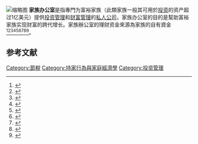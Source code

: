 [[File:Chart_of_family_office_services.jpg|缩略图]]
'''家族办公室'''是指專門为富裕家族（此類家族一般其可用於[[投资|投资]]的资产超过1亿美元）提供[[投资学|投资管理]]和[[财富管理|财富管理]]的[[私人公司|私人公司]]，家族办公室的目的是幫助富裕家族实现财富的跨代增长。家族辦公室的理财资金來源為家族的自有資金<ref>{{Cite web|title=EY Family Office Guide|url=https://www.ey.com/Publication/vwLUAssets/ey-family-office-guide/$FILE/1006031-family-office-guide-hr.pdf|year=2017|publisher=[[Ernst_&_Young|Ernst & Young]]|access-date=2021-03-30|archive-date=2019-12-17|archive-url=https://web.archive.org/web/20191217023000/https://www.ey.com/Publication/vwLUAssets/ey-family-office-guide/%24FILE/1006031-family-office-guide-hr.pdf|dead-url=no}}</ref><ref>{{Cite news|author=Frank|first=Robert|title=How to Bank Like a Billionaire|work=[[The_Wall_Street_Journal|The Wall Street Journal]]|url=http://webreprints.djreprints.com/1005380530169.html|date=June 10, 2004|accessdate=2021-03-30|archive-date=2017-03-04|archive-url=https://web.archive.org/web/20170304164556/http://webreprints.djreprints.com/1005380530169.html|dead-url=no}}</ref><ref>{{Cite web|title=Family Offices|url=https://www.investopedia.com/terms/f/family-offices.asp|publisher=[[Investopedia|Investopedia]]|access-date=2021-03-30|archive-date=2021-05-11|archive-url=https://web.archive.org/web/20210511001845/https://www.investopedia.com/terms/f/family-offices.asp|dead-url=no}}</ref><ref>{{Cite news|url=https://www.nytimes.com/2008/03/18/business/businessspecial3/18office.html|title=The Family Office, Granting Every Wish|first=Fran|author=Hawthorne|work=[[The_New_York_Times|The New York Times]]|date=March 18, 2008|accessdate=2021-03-30|archive-date=2020-12-12|archive-url=https://web.archive.org/web/20201212225211/https://www.nytimes.com/2008/03/18/business/businessspecial3/18office.html|dead-url=no}}</ref><ref>{{Cite news|url=https://www.nytimes.com/2011/09/07/business/global/setting-up-an-office-to-manage-a-wealthy-familys-affairs.html|title=Setting Up an Office to Manage a Wealthy Family's Affairs|first=SONIA|author=KOLESNIKOV-JESSOP|work=[[The_New_York_Times|The New York Times]]|date=September 6, 2011|accessdate=2021-03-30|archive-date=2020-12-12|archive-url=https://web.archive.org/web/20201212225217/https://www.nytimes.com/2011/09/07/business/global/setting-up-an-office-to-manage-a-wealthy-familys-affairs.html|dead-url=no}}</ref><ref name="newforce">{{Cite news|url=https://www.wsj.com/articles/the-new-force-on-wall-street-family-offices-1488991396|title=New Force on Wall Street: The 'Family Office'|first=Anupreeta|author=Das|first2=Juliet|author2=Chung|work=[[The_Wall_Street_Journal|The Wall Street Journal]]|date=March 10, 2017|accessdate=2021-03-30|archive-date=2020-12-12|archive-url=https://web.archive.org/web/20201212225248/https://www.wsj.com/articles/the-new-force-on-wall-street-family-offices-1488991396|dead-url=no}}</ref><ref>{{Cite web|title=Defining 'Family Office'|url=https://familyofficecouncil.com/the-family-office/|date=September 15, 2013|work=Familyofficecouncil.com}}</ref><ref>{{Cite news|url=https://www.wsj.com/articles/SB10001424127887323551004578441002331568618|title=Financial Advice, Served Rare|first=Julie|author=Steinberg|first2=Kelly|author2=Greene|work=[[The_Wall_Street_Journal|The Wall Street Journal]]|date=May 17, 2013|accessdate=2021-03-30|archive-date=2021-05-26|archive-url=https://web.archive.org/web/20210526170719/https://www.wsj.com/articles/SB10001424127887323551004578441002331568618|dead-url=no}}</ref><ref>{{Cite news|url=https://www.bizjournals.com/boston/stories/2007/06/11/story1.html|author=Douglas|first=Craig M.|first2=Todd|author2=Wollack|title=Case highlights family office risk|work=[[American_City_Business_Journals|American City Business Journals]]|date=June 8, 2007|accessdate=2021-03-30|archive-date=2009-10-29|archive-url=https://web.archive.org/web/20091029042245/http://boston.bizjournals.com/boston/stories/2007/06/11/story1.html|dead-url=no}}</ref>。

==参考文献==
{{reflist}}

[[Category:節稅|Category:節稅]]
[[Category:持家行為與家庭經濟學|Category:持家行為與家庭經濟學]]
[[Category:投资管理|Category:投资管理]]